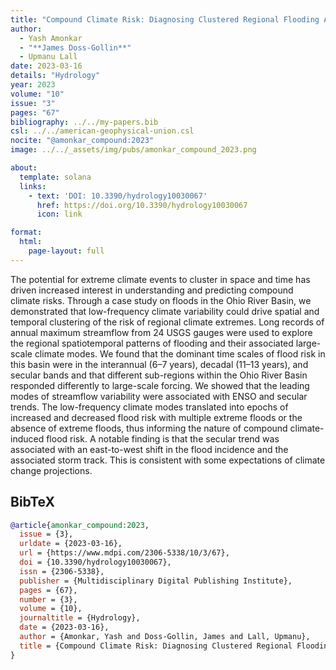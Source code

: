 ```yaml
---
title: "Compound Climate Risk: Diagnosing Clustered Regional Flooding At Inter-Annual And Longer Time Scales"
author:
  - Yash Amonkar
  - "**James Doss-Gollin**"
  - Upmanu Lall
date: 2023-03-16
details: "Hydrology"
year: 2023
volume: "10"
issue: "3"
pages: "67"
bibliography: ../../my-papers.bib
csl: ../../american-geophysical-union.csl
nocite: "@amonkar_compound:2023"
image: ../../_assets/img/pubs/amonkar_compound_2023.png

about:
  template: solana
  links:
    - text: 'DOI: 10.3390/hydrology10030067'
      href: https://doi.org/10.3390/hydrology10030067
      icon: link

format:
  html:
    page-layout: full
---
```


The potential for extreme climate events to cluster in space and time has driven increased interest in understanding and predicting compound climate risks. Through a case study on floods in the Ohio River Basin, we demonstrated that low-frequency climate variability could drive spatial and temporal clustering of the risk of regional climate extremes. Long records of annual maximum streamflow from 24 USGS gauges were used to explore the regional spatiotemporal patterns of flooding and their associated large-scale climate modes. We found that the dominant time scales of flood risk in this basin were in the interannual (6–7 years), decadal (11–13 years), and secular bands and that different sub-regions within the Ohio River Basin responded differently to large-scale forcing. We showed that the leading modes of streamflow variability were associated with ENSO and secular trends. The low-frequency climate modes translated into epochs of increased and decreased flood risk with multiple extreme floods or the absence of extreme floods, thus informing the nature of compound climate-induced flood risk. A notable finding is that the secular trend was associated with an east-to-west shift in the flood incidence and the associated storm track. This is consistent with some expectations of climate change projections.

## BibTeX

```bibtex
@article{amonkar_compound:2023,
  issue = {3},
  urldate = {2023-03-16},
  url = {https://www.mdpi.com/2306-5338/10/3/67},
  doi = {10.3390/hydrology10030067},
  issn = {2306-5338},
  publisher = {Multidisciplinary Digital Publishing Institute},
  pages = {67},
  number = {3},
  volume = {10},
  journaltitle = {Hydrology},
  date = {2023-03-16},
  author = {Amonkar, Yash and Doss-Gollin, James and Lall, Upmanu},
  title = {Compound Climate Risk: Diagnosing Clustered Regional Flooding at Inter-Annual and Longer Time Scales},
}
```